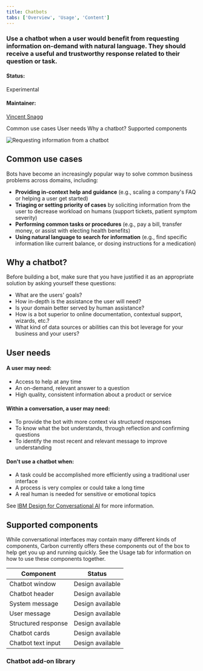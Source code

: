 ```yaml
---
title: Chatbots
tabs: ['Overview', 'Usage', 'Content']
---
```


### Use a chatbot when a user would benefit from requesting information on-demand with natural language. They should receive a useful and trustworthy response related to their question or task.

#### Status:

Experimental

#### Maintainer:

[Vincent Snagg](https://github.com/vincentsnagg)

<AnchorLinks>

<AnchorLink>Common use cases</AnchorLink>
<AnchorLink>User needs</AnchorLink>
<AnchorLink>Why a chatbot?</AnchorLink>
<AnchorLink>Supported components</AnchorLink>

</AnchorLinks>

![Requesting information from a chatbot](images/chatbot-0.png)

## Common use cases

Bots have become an increasingly popular way to solve common business problems across domains, including:

- **Providing in-context help and guidance** (e.g., scaling a company's FAQ or helping a user get started)
- **Triaging or setting priority of cases** by soliciting information from the user to decrease workload on humans (support tickets, patient symptom severity)
- **Performing common tasks or procedures** (e.g., pay a bill, transfer money, or assist with electing health benefits)
- **Using natural language to search for information** (e.g., find specific information like current balance, or dosing instructions for a medication)

## Why a chatbot?

Before building a bot, make sure that you have justified it as an appropriate solution by asking yourself these questions:

- What are the users' goals?
- How in-depth is the assistance the user will need?
- Is your domain better served by human assistance?
- How is a bot superior to online documentation, contextual support, wizards, etc.?
- What kind of data sources or abilities can this bot leverage for your business and your users?

## User needs

#### A user may need:

- Access to help at any time
- An on-demand, relevant answer to a question
- High quality, consistent information about a product or service

#### Within a conversation, a user may need:

- To provide the bot with more context via structured responses
- To know what the bot understands, through reflection and confirming questions
- To identify the most recent and relevant message to improve understanding

#### Don't use a chatbot when:

- A task could be accomplished more efficiently using a traditional user interface
- A process is very complex or could take a long time
- A real human is needed for sensitive or emotional topics

See [IBM Design for Conversational AI](https://www.ibm.com/design/ai/conversation) for more information.

## Supported components

While conversational interfaces may contain many different kinds of components, Carbon currently offers these components out of the box to help get you up and running quickly. See the Usage tab for information on how to use these components together.

| Component           | Status           |
| ------------------- | ---------------- |
| Chatbot window      | Design available |
| Chatbot header      | Design available |
| System message      | Design available |
| User message        | Design available |
| Structured response | Design available |
| Chatbot cards       | Design available |
| Chatbot text input  | Design available |

### Chatbot add-on library

<Row className="resource-card-group">
  <Column colLg={4} colMd={4} noGutterSm>
    <ResourceCard
      subTitle="Chatbot Sketch library"
      href="https://ibm.box.com/s/7vauj3l8o88wukv6p80lddwhjlonoipd">
      <MdxIcon name="sketch" />
    </ResourceCard>
  </Column>
</Row>
